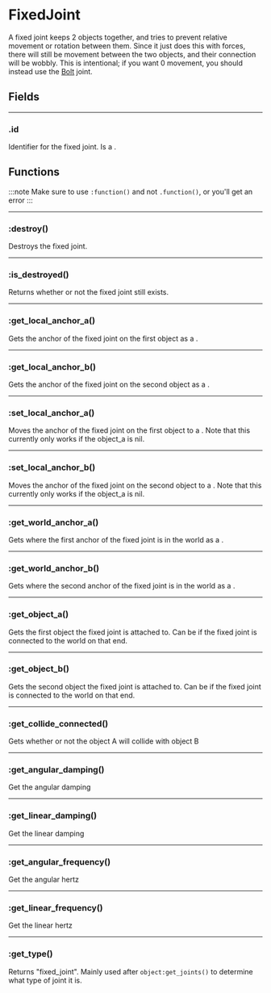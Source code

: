 # FixedJoint

A fixed joint keeps 2 objects together, and tries to prevent relative movement or rotation between them. Since it just does this with forces, there will still be movement between the two objects, and their connection will be wobbly. This is intentional; if you want 0 movement, you should instead use the [Bolt](/api/joints/Bolt) joint.

## Fields

---

### .id

Identifier for the fixed joint. Is a <Type name="number" />.

## Functions

:::note
Make sure to use `:function()` and not `.function()`, or you'll get an error
:::

---

### \:destroy()

Destroys the fixed joint.

---

### \:is_destroyed()

Returns whether or not the fixed joint still exists.

---

### \:get_local_anchor_a()

Gets the anchor of the fixed joint on the first object as a <Type name="vec2" />.

---

### \:get_local_anchor_b()

Gets the anchor of the fixed joint on the second object as a <Type name="vec2" />.

---

### \:set_local_anchor_a()

Moves the anchor of the fixed joint on the first object to a <Type name="vec2" />. Note that this currently only works if the object_a is nil.

---

### \:set_local_anchor_b()

Moves the anchor of the fixed joint on the second object to a <Type name="vec2" />. Note that this currently only works if the object_a is nil.

---

### \:get_world_anchor_a()

Gets where the first anchor of the fixed joint is in the world as a <Type name="vec2" />.

---

### \:get_world_anchor_b()

Gets where the second anchor of the fixed joint is in the world as a <Type name="vec2" />.

---

### \:get_object_a()

Gets the first object the fixed joint is attached to. Can be <Type name="nil" /> if the fixed joint is connected to the world on that end.

---

### \:get_object_b()

Gets the second object the fixed joint is attached to. Can be <Type name="nil" /> if the fixed joint is connected to the world on that end.

---

### \:get_collide_connected()

Gets whether or not the object A will collide with object B

---

### \:get_angular_damping()

Get the angular damping

---

### \:get_linear_damping()

Get the linear damping

---

### \:get_angular_frequency()

Get the angular hertz

---

### \:get_linear_frequency()

Get the linear hertz

---

### \:get_type()

Returns "fixed_joint". Mainly used after `object:get_joints()` to determine what type of joint it is.

